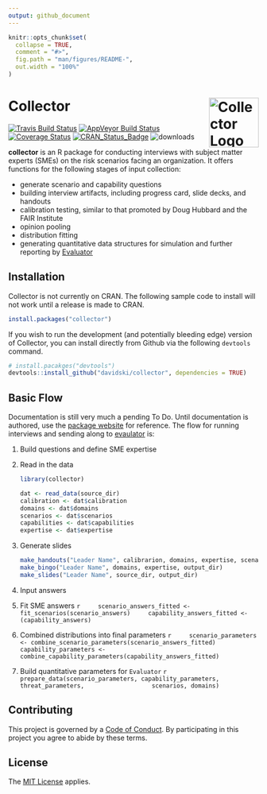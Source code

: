 ```yaml
---
output: github_document
---
```


<!-- README.md is generated from README.Rmd. Please edit that file -->

```r
knitr::opts_chunk$set(
  collapse = TRUE,
  comment = "#>",
  fig.path = "man/figures/README-",
  out.width = "100%"
)
```
# Collector <img alt="Collector Logo" title="Collector" align="right" src="man/figures/collector_logo.png" width="100" style="float:right;width:100px;"/>

[![Travis Build Status](https://travis-ci.org/davidski/collector.svg?branch=master)](https://travis-ci.org/collector/evaluator)
[![AppVeyor Build Status](https://ci.appveyor.com/api/projects/status/github/davidski/collector?branch=master&svg=true)](https://ci.appveyor.com/project/collector/evaluator)
[![Coverage Status](https://codecov.io/gh/davidski/collector/branch/master/graph/badge.svg)](https://codecov.io/github/davidski/collector?branch=master)
[![CRAN_Status_Badge](https://www.r-pkg.org/badges/version/collector)](https://cran.r-project.org/package=colector)
![downloads](https://cranlogs.r-pkg.org/badges/grand-total/collector)

**collector** is an R package for conducting interviews with subject matter 
experts (SMEs) on the risk scenarios facing an organization. It offers 
functions for the following stages of input collection:

 - generate scenario and capability questions
 - building interview artifacts, including progress card, slide decks, and handouts
 - calibration testing, similar to that promoted by Doug Hubbard and the FAIR Institute
 - opinion pooling
 - distribution fitting
 - generating quantitative data structures for simulation and further reporting by [Evaluator](https://evaluator.severski.net)


## Installation

Collector is not currently on CRAN. The following sample code to install will 
not work until a release is made to CRAN.

```r
install.packages("collector")
```

If you wish to run the development (and potentially bleeding edge) version of 
Collector, you can install directly from Github via the following `devtools` 
command.

```r
# install.pacakges("devtools")
devtools::install_github("davidski/collector", dependencies = TRUE)
```

## Basic Flow

Documentation is still very much a pending To Do. Until documentation is 
authored, use the [package website](https://collector.severski.net) for 
reference. The flow for running interviews and sending along to 
[evaulator](https://evaluator.severski.net) is:

1. Build questions and define SME expertise

2. Read in the data

    ```r
    library(collector)
   
    dat <- read_data(source_dir)
    calibration <- dat$calibration
    domains <- dat$domains
    scenarios <- dat$scenarios
    capabilities <- dat$capabilities
    expertise <- dat$expertise
    ```
   
3. Generate slides

    ```r
    make_handouts("Leader Name", calibrarion, domains, expertise, scenarios, capabilities, output_dir)
    make_bingo("Leader Name", domains, expertise, output_dir)
    make_slides("Leader Name", source_dir, output_dir)
    ```
    
4. Input answers

5. Fit SME answers
    ```r
    scenario_answers_fitted <- fit_scenarios(scenario_answers)
    capability_answers_fitted <- (capability_answers)
    ```
    
6. Combined distributions into final parameters
    ```r
    scenario_parameters <- combine_scenario_parameters(scenario_answers_fitted)
    capability_parameters <- combine_capability_parameters(capability_answers_fitted)
    ```
    
7. Build quantitative parameters for `Evaluator`
    ```r
    prepare_data(scenario_parameters, capability_parameters, threat_parameters, 
                 scenarios, domains)
    ```


## Contributing

This project is governed by a [Code of Conduct](CODE_OF_CONDUCT.md). By 
participating in this project you agree to abide by these terms.

## License

The [MIT License](LICENSE) applies.
